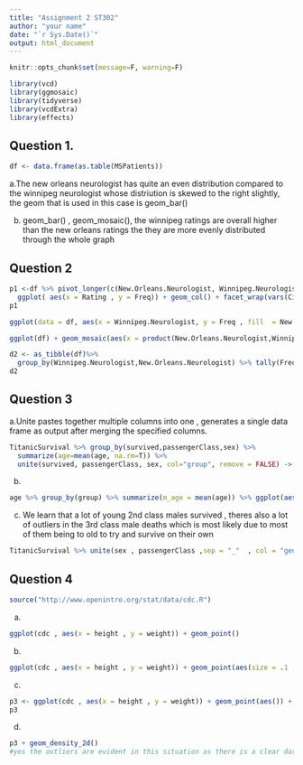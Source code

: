 ---
title: "Assignment 2 ST302"
author: "your name"
date: "`r Sys.Date()`"
output: html_document
---

```{r setup, include=FALSE}
knitr::opts_chunk$set(message=F, warning=F)


```



```{r}
library(vcd)
library(ggmosaic)
library(tidyverse)
library(vcdExtra)
library(effects)
```


## Question 1. 
```{r}
df <- data.frame(as.table(MSPatients))
```

a.The new orleans neurologist has quite an even distribution compared to the winnipeg neurologist whose distriution is skewed to the right slightly, the geom that is used in this case is geom_bar() 


b. geom_bar() , geom_mosaic(), the winnipeg ratings are overall higher than the new orleans ratings the they are more evenly distributed through the whole graph


## Question 2

```{r}
p1 <-df %>% pivot_longer(c(New.Orleans.Neurologist, Winnipeg.Neurologist), names_to = "City" , values_to = "Rating") %>%
  ggplot( aes(x = Rating , y = Freq)) + geom_col() + facet_wrap(vars(City))
p1

ggplot(data = df, aes(x = Winnipeg.Neurologist, y = Freq , fill  = New.Orleans.Neurologist)) + geom_col()

ggplot(df) + geom_mosaic(aes(x = product(New.Orleans.Neurologist,Winnipeg.Neurologist) , fill = New.Orleans.Neurologist , weight = Freq)) 

d2 <- as_tibble(df)%>%
  group_by(Winnipeg.Neurologist,New.Orleans.Neurologist) %>% tally(Freq) %>% mutate(prop = n/sum(n)) 
d2
```

## Question 3

a.Unite pastes together multiple columns into one , generates a single data frame as output after merging the specified columns.


```{r}
TitanicSurvival %>% group_by(survived,passengerClass,sex) %>% 
  summarize(age=mean(age, na.rm=T)) %>%
  unite(survived, passengerClass, sex, col="group", remove = FALSE) -> age


```


b.

```{r}
age %>% group_by(group) %>% summarize(m_age = mean(age)) %>% ggplot(aes(x = m_age , y = reorder(group , m_age) , colour = group)) + geom_pointrange(xmin = 0 , aes(xmax = m_age)) 
```


c. We learn that a lot of young 2nd class males survived , theres also a lot of outliers in the 3rd class male deaths which is most likely due to most of them being to old to try and survive on their own

```{r}

TitanicSurvival %>% unite(sex , passengerClass ,sep = "_"  , col = "gender.class") %>% ggplot(aes(x = age , y = gender.class  , fill = survived)) + geom_boxplot()


```


## Question 4

```{r}
source("http://www.openintro.org/stat/data/cdc.R")
```
a.

```{r}
ggplot(cdc , aes(x = height , y = weight)) + geom_point()
```

b.
```{r}
ggplot(cdc , aes(x = height , y = weight)) + geom_point(aes(size = .1 , alpha = .5)) + geom_jitter()

```

c.
```{r}
p3 <- ggplot(cdc , aes(x = height , y = weight)) + geom_point(aes()) + geom_bin2d() +  geom_hex() + scale_fill_gradient(low = "green", high = "black", na.value = NA)
p3
```

d.
```{r}
p3 + geom_density_2d()
#yes the outliers are evident in this situation as there is a clear dark area seen in the gradient plot and the 2d density estimation shows us how close the lines are together indicating a very high concentration of points here , thus the outliers are evident
```